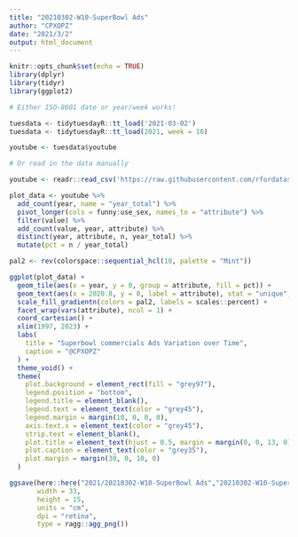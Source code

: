 ```yaml
---
title: "20210302-W10-SuperBowl Ads"
author: "CPXOPZ"
date: "2021/3/2"
output: html_document
---
```


```r
knitr::opts_chunk$set(echo = TRUE)
library(dplyr)
library(tidyr)
library(ggplot2)
```

```r

# Either ISO-8601 date or year/week works!

tuesdata <- tidytuesdayR::tt_load('2021-03-02')
tuesdata <- tidytuesdayR::tt_load(2021, week = 10)

youtube <- tuesdata$youtube

# Or read in the data manually

youtube <- readr::read_csv('https://raw.githubusercontent.com/rfordatascience/tidytuesday/master/data/2021/2021-03-02/youtube.csv')
```

```r
plot_data <- youtube %>% 
  add_count(year, name = "year_total") %>% 
  pivot_longer(cols = funny:use_sex, names_to = "attribute") %>% 
  filter(value) %>% 
  add_count(value, year, attribute) %>% 
  distinct(year, attribute, n, year_total) %>% 
  mutate(pct = n / year_total)

pal2 <- rev(colorspace::sequential_hcl(10, palette = "Mint"))

ggplot(plot_data) +
  geom_tile(aes(x = year, y = 0, group = attribute, fill = pct)) +
  geom_text(aes(x = 2020.8, y = 0, label = attribute), stat = "unique", color = "grey45", hjust = 0, vjust = 0.4) +
  scale_fill_gradientn(colors = pal2, labels = scales::percent) +
  facet_wrap(vars(attribute), ncol = 1) +
  coord_cartesian() +
  xlim(1997, 2023) +
  labs(
    title = "Superbowl commercials Ads Variation over Time",
    caption = "@CPXOPZ"
  ) +
  theme_void() +
  theme(
    plot.background = element_rect(fill = "grey97"),
    legend.position = "bottom",
    legend.title = element_blank(),
    legend.text = element_text(color = "grey45"),
    legend.margin = margin(10, 0, 0, 0),
    axis.text.x = element_text(color = "grey45"),
    strip.text = element_blank(),
    plot.title = element_text(hjust = 0.5, margin = margin(0, 0, 13, 0), size = 17),
    plot.caption = element_text(color = "grey35"),
    plot.margin = margin(30, 0, 10, 0)
  )

ggsave(here::here("2021/20210302-W10-SuperBowl Ads","20210302-W10-SuperBowl_Ads.png"),
       width = 33,
       height = 15,
       units = "cm",
       dpi = "retina",
       type = ragg::agg_png())

```

